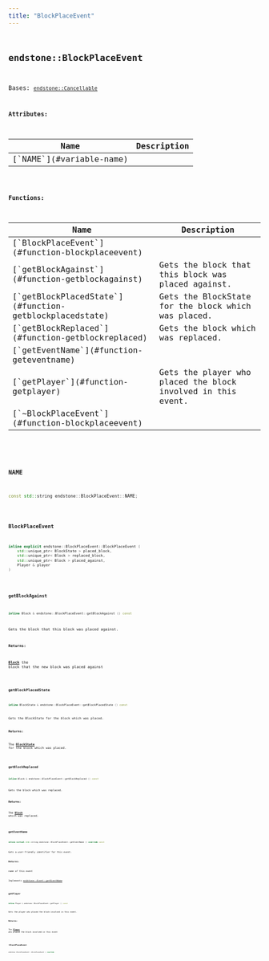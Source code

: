 ```yaml
---
title: "BlockPlaceEvent"
---
```


## <code className="doc-symbol doc-symbol-class"/> endstone::BlockPlaceEvent

Bases: [`endstone::Cancellable`](classendstone_1_1_cancellable.md)









**Attributes:**

<table>
<thead>
   <tr>
      <th>Name</th>
      <th>Description</th>
   </tr>
</thead>
<tbody>
<tr key="classendstone_1_1_block_place_event_1ac4e2bdd1835d163b9eb5accdfbbd63c1">
    <td>[`NAME`](#variable-name)</td>
    <td></td>
</tr>
</tbody>
</table>






**Functions:**

<table>
<thead>
   <tr>
      <th>Name</th>
      <th>Description</th>
   </tr>
</thead>
<tbody>
<tr key="classendstone_1_1_block_place_event_1a73ef62fcb9caa9f9f873d9ddc6c46e9c">
    <td>[`BlockPlaceEvent`](#function-blockplaceevent)</td>
    <td></td>
</tr>
<tr key="classendstone_1_1_block_place_event_1a822e71386ca87244c89763e333cfe7b2">
    <td>[`getBlockAgainst`](#function-getblockagainst)</td>
    <td>Gets the block that this block was placed against.</td>
</tr>
<tr key="classendstone_1_1_block_place_event_1aaa914dd3891c83edd97b8e3cdaf3b3c5">
    <td>[`getBlockPlacedState`](#function-getblockplacedstate)</td>
    <td>Gets the BlockState for the block which was placed.</td>
</tr>
<tr key="classendstone_1_1_block_place_event_1a5f25a2818f05265737b236b4568e2225">
    <td>[`getBlockReplaced`](#function-getblockreplaced)</td>
    <td>Gets the block which was replaced.</td>
</tr>
<tr key="classendstone_1_1_block_place_event_1ae9d0d87fc6e9e576202f755046851da5">
    <td>[`getEventName`](#function-geteventname)</td>
    <td></td>
</tr>
<tr key="classendstone_1_1_block_place_event_1aaa28353cb0631c1c63a84504abf7067e">
    <td>[`getPlayer`](#function-getplayer)</td>
    <td>Gets the player who placed the block involved in this event.</td>
</tr>
<tr key="classendstone_1_1_block_place_event_1ab1bb2ece0d15adb5704b90587d971bed">
    <td>[`~BlockPlaceEvent`](#function-blockplaceevent)</td>
    <td></td>
</tr>
</tbody>
</table>

### <code className="doc-symbol doc-symbol-variable"/> NAME

```cpp
const std::string endstone::BlockPlaceEvent::NAME;
```


### <code className="doc-symbol doc-symbol-function"/> BlockPlaceEvent

```cpp
inline explicit endstone::BlockPlaceEvent::BlockPlaceEvent (
    std::unique_ptr< BlockState > placed_block,
    std::unique_ptr< Block > replaced_block,
    std::unique_ptr< Block > placed_against,
    Player & player
) 
```


### <code className="doc-symbol doc-symbol-function"/> getBlockAgainst

```cpp
inline Block & endstone::BlockPlaceEvent::getBlockAgainst () const
```

Gets the block that this block was placed against.



**Returns:**

[**Block**](classendstone_1_1_block.md) the block that the new block was placed against 





        
### <code className="doc-symbol doc-symbol-function"/> getBlockPlacedState

```cpp
inline BlockState & endstone::BlockPlaceEvent::getBlockPlacedState () const
```

Gets the BlockState for the block which was placed.



**Returns:**

The [**BlockState**](classendstone_1_1_block_state.md) for the block which was placed. 





        
### <code className="doc-symbol doc-symbol-function"/> getBlockReplaced

```cpp
inline Block & endstone::BlockPlaceEvent::getBlockReplaced () const
```

Gets the block which was replaced.



**Returns:**

The [**Block**](classendstone_1_1_block.md) which was replaced. 





        
### <code className="doc-symbol doc-symbol-function"/> getEventName

```cpp
inline virtual std::string endstone::BlockPlaceEvent::getEventName () override const
```


Gets a user-friendly identifier for this event.




**Returns:**

name of this event 





        
Implements [*endstone::Event::getEventName*](classendstone_1_1_event.md#function-geteventname)

### <code className="doc-symbol doc-symbol-function"/> getPlayer

```cpp
inline Player & endstone::BlockPlaceEvent::getPlayer () const
```

Gets the player who placed the block involved in this event.



**Returns:**

The [**Player**](classendstone_1_1_player.md) who placed the block involved in this event 





        
### <code className="doc-symbol doc-symbol-function"/> ~BlockPlaceEvent

```cpp
endstone::BlockPlaceEvent::~BlockPlaceEvent () override
```

